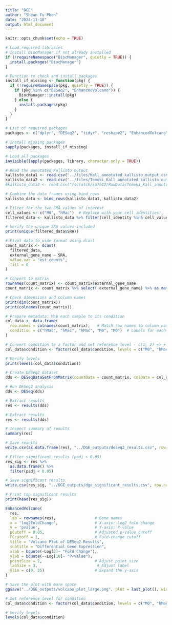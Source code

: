 ```yaml
---
title: "DGE"
author: "Shean Fu Phen"
date: "2024-11-18"
output: html_document
---
```


```r
knitr::opts_chunk$set(echo = TRUE)
```

```r
# Load required libraries
# Install BiocManager if not already installed
if (!requireNamespace("BiocManager", quietly = TRUE)) {
  install.packages("BiocManager")
}

# Function to check and install packages
install_if_missing <- function(pkg) {
  if (!requireNamespace(pkg, quietly = TRUE)) {
    if (pkg %in% c("DESeq2", "EnhancedVolcano")) {
      BiocManager::install(pkg)
    } else {
      install.packages(pkg)
    }
  }
}

# List of required packages
packages <- c("dplyr", "DESeq2", "tidyr", "reshape2", "EnhancedVolcano", "pheatmap")

# Install missing packages
sapply(packages, install_if_missing)

# Load all packages
invisible(lapply(packages, library, character.only = TRUE))

```


```r
# Read the annotated Kallisto output
kallisto_data1 <- read.csv("../files/Kall_annotated_kallisto_output.csv")
kallisto_data2 <- read.csv("../files/Tomoki_Kall_annotated_kallisto_output.csv")
#kallisto_data3 <- read.csv("/scratch/sp7512/RawData/Tomoki_Kall_annotated_kallisto_output.csv")

# Combine the data frames using bind_rows
kallisto_data <- bind_rows(kallisto_data1, kallisto_data2)
```

```r
# Filter for the two SRA values of interest
cell_values <- c("M0", "hMac")  # Replace with your cell identities!
filtered_data <- kallisto_data %>% filter(cell_identity %in% cell_values)

# Verify the unique SRA values included
print(unique(filtered_data$SRA))
```

```r
# Pivot data to wide format using dcast
count_matrix <- dcast(
  filtered_data,
  external_gene_name ~ SRA,
  value.var = "est_counts",
  fill = 0
)

# Convert to matrix
rownames(count_matrix) <- count_matrix$external_gene_name
count_matrix <- count_matrix %>% select(-external_gene_name) %>% as.matrix()

# Check dimensions and column names
print(dim(count_matrix))
print(colnames(count_matrix))

```

```r
# Prepare metadata: Map each sample to its condition
col_data <- data.frame(
  row.names = colnames(count_matrix),   # Match row names to column names of count_matrix
  condition = c("hMac", "hMac", "hMac", "M0", "M0")  # Labels for each sample. This should be updated based on the column names printed in the previous code block.
)

# Convert condition to a factor and set reference level - c(1, 2) => + in 2 relative to 1 (so positive log2fcs refer to + in cell type 2)
col_data$condition <- factor(col_data$condition, levels = c("M0", "hMac"))

# Verify levels
print(levels(col_data$condition))

```


```r
# Create DESeq2 dataset
dds <- DESeqDataSetFromMatrix(countData = count_matrix, colData = col_data, design = ~condition)

# Run DESeq2 analysis
dds <- DESeq(dds)

# Extract results
res <- results(dds)

```

```r
# Extract results
res <- results(dds)

# Inspect summary of results
summary(res)

# Save results
write.csv(as.data.frame(res), "../DGE_outputs/deseq2_results.csv", row.names = TRUE)

# Filter significant results (padj < 0.05)
res_sig <- res %>%
  as.data.frame() %>%
  filter(padj < 0.05)

# Save significant results
write.csv(res_sig, "../DGE_outputs/dge_significant_results.csv", row.names = TRUE)

# Print top significant results
print(head(res_sig))

```


```r
EnhancedVolcano(
  res,
  lab = rownames(res),                 # Gene names
  x = 'log2FoldChange',                # X-axis: Log2 fold change
  y = 'pvalue',                        # Y-axis: P-value
  pCutoff = 0.05,                      # Adjusted p-value cutoff
  FCcutoff = 1,                        # Fold-change cutoff
  title = "Volcano Plot of DESeq2 Results",
  subtitle = "Differential Gene Expression",
  xlab = bquote(~Log[2]~ "Fold Change"),
  ylab = bquote(~-Log[10]~ "P-value"),
  pointSize = 2,                       # Adjust point size
  labSize = 3,                          # Adjust label 
  ylim = c(0, 35)                      # Expand the y-axis
)

# Save the plot with more space
ggsave("../DGE_outputs/volcano_plot_large.png", plot = last_plot(), width = 12, height = 10, dpi = 300)
```

```r
# Set reference level for condition
col_data$condition <- factor(col_data$condition, levels = c("M0", "hMac"))

# Verify levels
levels(col_data$condition)

```


